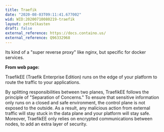 ```yaml
---
title: Traefik
date: "2020-08-03T09:11:41.677002"
wid: WID:20200710080219-traefik
layout: zettelkasten
draft: false
external_reference: https://docs.containo.us/
external_reference: Q96332968
---
```


Its kind of a \"super reverse proxy\" like nginx, but specific for
docker services.

**From web page:**

TraefikEE (Traefik Enterprise Edition) runs on the edge of your platform
to route the traffic to your applications.

By splitting responsibilities between two planes, TraefikEE follows the
principle of \"Separation of Concerns.\" To ensure that sensitive
information only runs on a closed and safe environment, the control
plane is not exposed to the outside. As a result, any malicious action
from external traffic will stay stuck in the data plane and your
platform will stay safe. Moreover, TraefikEE only relies on encrypted
communications between nodes, to add an extra layer of security.
